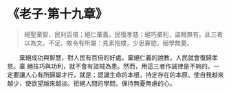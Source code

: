 # 《老子·第十九章》

> 絕聖棄智，民利百倍；絕仁棄義，民復孝慈；絕巧棄利，盜賊無有。此三者以為文，不足。故令有所屬：見素抱樸，少思寡慾，絕學無憂。

&emsp;&emsp;棄絕成功與智慧，對人民有百倍的好處。棄絕仁義的說教，人民就會復歸孝慈。棄 絕技巧與功利，就不會有盜賊為患。然而，用這三者作誡律是不夠的。一定要讓人心有所歸屬才行，就是：認識生命的本根，持定存在的本原。使自我越來越少，使欲望越來越淡。拒絕人間的學問，保持無憂無慮的心。
